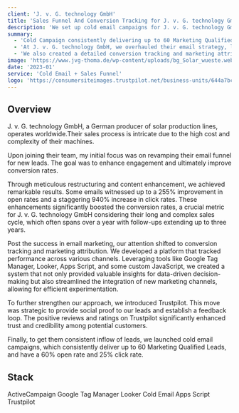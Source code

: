 ```yaml
---
client: 'J. v. G. technology GmbH'
title: 'Sales Funnel And Conversion Tracking for J. v. G. technology GmbH '
description: 'We set up cold email campaigns for J. v. G. technology GmbH, generating up to 60 Marketing Qualified Leads per day. Achieved a 255% increase in open rates and an impressive 940% boost in click rates for their email funnel. Additionally, we implemented a comprehensive conversion tracking and attribution platform.'
summary:
  - 'Cold Campaign consistently delivering up to 60 Marketing Qualified Leads daily, achieving a 60% open rate and a 30% click rate.'
  - 'At J. v. G. technology GmbH, we overhauled their email strategy, leading to a 255% increase in open rates and a 940% rise in click rates, crucial for their complex sales cycle.'
  - 'We also created a detailed conversion tracking and marketing attribution platform, improving data-driven decision-making. '
image: 'https://www.jvg-thoma.de/wp-content/uploads/bg_Solar_wueste.webp'
date: '2023-01'
service: 'Cold Email + Sales Funnel'
logo: 'https://consumersiteimages.trustpilot.net/business-units/644a7bc2255a7e5e8a456985-198x149-2x.avif'
---
```


## Overview

J. v. G. technology GmbH, a German producer of solar production lines, operates worldwide.Their sales process is intricate due to the high cost and complexity of their machines.

Upon joining their team, my initial focus was on revamping their email funnel for new leads. The goal was to enhance engagement and ultimately improve conversion rates.

Through meticulous restructuring and content enhancement, we achieved remarkable results. Some emails witnessed up to a 255% improvement in open rates and a staggering 940% increase in click rates. These enhancements significantly boosted the conversion rates, a crucial metric for J. v. G. technology GmbH considering their long and complex sales cycle, which often spans over a year with follow-ups extending up to three years.

Post the success in email marketing, our attention shifted to conversion tracking and marketing attribution. We developed a platform that tracked performance across various channels. Leveraging tools like Google Tag Manager, Looker, Apps Script, and some custom JavaScript, we created a system that not only provided valuable insights for data-driven decision-making but also streamlined the integration of new marketing channels, allowing for efficient experimentation.

To further strengthen our approach, we introduced Trustpilot. This move was strategic to provide social proof to our leads and establish a feedback loop. The positive reviews and ratings on Trustpilot significantly enhanced trust and credibility among potential customers.

Finally, to get them consistent inflow of leads, we launched cold email campaigns, which consistently deliver up to 60 Marketing Qualified Leads, and have a 60% open rate and 25% click rate.


## Stack
<TagList>
  <TagListItem className='pl-0'>ActiveCampaign</TagListItem>
  <TagListItem>Google Tag Manager</TagListItem>
  <TagListItem>Looker</TagListItem>
  <TagListItem>Cold Email</TagListItem>
  <TagListItem>Apps Script</TagListItem>
  <TagListItem>Trustpilot</TagListItem>
</TagList>





<StatList className='my-32 !max-w-none' client:load>
  <StatListItem client:load value="Up to 940%" label="Increase in email click rates" />
  <StatListItem  client:load value="Up to 255%" label="Increase in email open rates" />
  <StatListItem client:load value="3x" label="Increase in conversion rate" />
  <StatListItem client:load value="Up to 60" label="MQL Leads Daily " />
</StatList>
